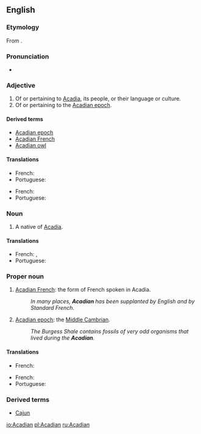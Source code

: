 ==English==

===Etymology===
From {{suffix|Acadia|an}}.

===Pronunciation===
* {{IPA|/əˈkeɪdiən/|/əˈkeɪdʒən/|lang=en}}

===Adjective===
{{en-adj}}

# Of or pertaining to [[Acadia]], its people, or their language or culture.
# Of or pertaining to the [[Acadian epoch]].

====Derived terms====
* [[Acadian epoch]]
* [[Acadian French]]
* [[Acadian owl]]

====Translations====
{{trans-top|Of or pertaining to Acadia}}
* French: {{t+|fr|acadien}}
* Portuguese: {{t+|pt|acádio|m}}
{{trans-mid}}
{{trans-bottom}}
{{trans-top|Of or pertaining to the Acadian epoch}}
* French: {{t+|fr|acadien}}
* Portuguese: {{t+|pt|acádio|m}}
{{trans-mid}}
{{trans-bottom}}

===Noun===
{{en-noun}}

# A native of [[Acadia]].

====Translations====
{{trans-top|Of or pertaining to Acadia}}
* French: {{t+|fr|Acadien|m}}, {{t+|fr|Acadienne|f}}
* Portuguese: {{t+|pt|acádio}}
{{trans-mid}}
{{trans-bottom}}

===Proper noun===
{{en-proper noun}}

# {{rare}} [[Acadian French]]: the form of French spoken in Acadia.
#: ''In many places, '''Acadian''' has been supplanted by English and by Standard French.''
# {{rare}} [[Acadian epoch]]: the [[Middle Cambrian]].
#: ''The Burgess Shale contains fossils of very odd organisms that lived during the '''Acadian'''.''

====Translations====
{{trans-top|Acadian French}}
* French: {{t+|fr|Acadien|m}}
{{trans-mid}}
{{trans-bottom}}
{{trans-top|Acadian epoch}}
* French: {{t+|fr|Acadien|m}}
* Portuguese: {{t+|pt|época dos acádios|f}}
{{trans-mid}}
{{trans-bottom}}

===Derived terms===
* [[Cajun]]

[[io:Acadian]]
[[pl:Acadian]]
[[ru:Acadian]]